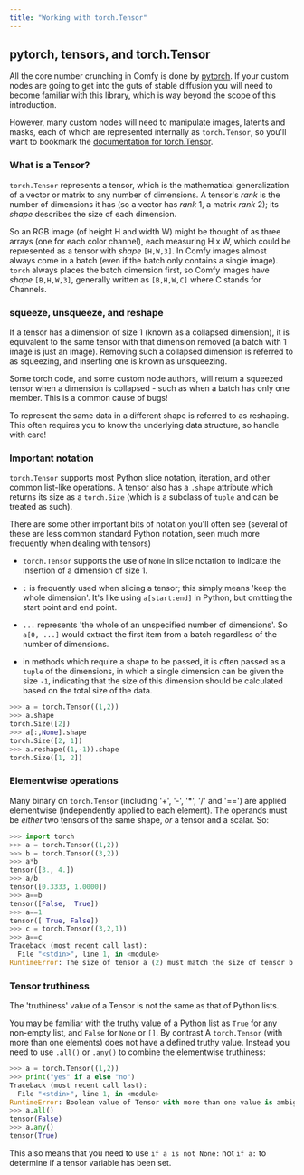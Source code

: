 ```yaml
---
title: "Working with torch.Tensor"
---
```


## pytorch, tensors, and torch.Tensor 

All the core number crunching in Comfy is done by [pytorch](https://pytorch.org/). If your custom nodes are going
to get into the guts of stable diffusion you will need to become familiar with this library, which is way beyond
the scope of this introduction.

However, many custom nodes will need to manipulate images, latents and masks, each of which are represented internally
as `torch.Tensor`, so you'll want to bookmark the 
[documentation for torch.Tensor](https://pytorch.org/docs/stable/tensors.html).

### What is a Tensor?

`torch.Tensor` represents a tensor, which is the mathematical generalization of a vector or matrix to any number of dimensions.
A tensor's _rank_ is the number of dimensions it has (so a vector has _rank_ 1, a matrix _rank_ 2); its _shape_ describes the
size of each dimension. 

So an RGB image (of height H and width W) might be thought of as three arrays (one for each color channel), each measuring H x W,
which could be represented as a tensor with _shape_ `[H,W,3]`. In Comfy images almost always come in a batch (even if the batch
only contains a single image). `torch` always places the batch dimension first, so Comfy images have _shape_ `[B,H,W,3]`, generally
written as `[B,H,W,C]` where C stands for Channels.

### squeeze, unsqueeze, and reshape

If a tensor has a dimension of size 1 (known as a collapsed dimension), it is equivalent to the same tensor with that dimension removed
(a batch with 1 image is just an image). Removing such a collapsed dimension is referred to as squeezing, and
inserting one is known as unsqueezing. 

<Warning>Some torch code, and some custom node authors, will return a squeezed tensor when a dimension is collapsed - such 
as when a batch has only one member. This is a common cause of bugs!</Warning>

To represent the same data in a different shape is referred to as reshaping. This often requires you to know
the underlying data structure, so handle with care!

### Important notation

`torch.Tensor` supports most Python slice notation, iteration, and other common list-like operations. A tensor 
also has a `.shape` attribute which returns its size as a `torch.Size` (which is a subclass of `tuple` and can 
be treated as such).

There are some other important bits of notation you'll often see (several of these are less common
standard Python notation, seen much more frequently when dealing with tensors)

- `torch.Tensor` supports the use of `None` in slice notation
to indicate the insertion of a dimension of size 1. 

- `:` is frequently used when slicing a tensor; this simply means 'keep the whole dimension'. 
It's like using `a[start:end]` in Python, but omitting the start point and end point.

- `...` represents 'the whole of an unspecified number of dimensions'. So `a[0, ...]` would extract the first
item from a batch regardless of the number of dimensions.

- in methods which require a shape to be passed, it is often passed as a `tuple` of the dimensions, in 
which a single dimension can be given the size `-1`, indicating that the size of this dimension should
be calculated based on the total size of the data.

```python
>>> a = torch.Tensor((1,2))
>>> a.shape
torch.Size([2])
>>> a[:,None].shape 
torch.Size([2, 1])
>>> a.reshape((1,-1)).shape
torch.Size([1, 2])
```

### Elementwise operations

Many binary on `torch.Tensor` (including '+', '-', '*', '/' and '==') are applied elementwise (independently applied to each element). 
The operands must be _either_ two tensors of the same shape, _or_ a tensor and a scalar. So:

```python
>>> import torch
>>> a = torch.Tensor((1,2))
>>> b = torch.Tensor((3,2))
>>> a*b
tensor([3., 4.])
>>> a/b
tensor([0.3333, 1.0000])
>>> a==b
tensor([False,  True])
>>> a==1
tensor([ True, False])
>>> c = torch.Tensor((3,2,1)) 
>>> a==c
Traceback (most recent call last):
  File "<stdin>", line 1, in <module>
RuntimeError: The size of tensor a (2) must match the size of tensor b (3) at non-singleton dimension 0
```

### Tensor truthiness

<Warning>The 'truthiness' value of a Tensor is not the same as that of Python lists.</Warning>

You may be familiar with the truthy value of a Python list as `True` for any non-empty list, and `False` for `None` or `[]`. 
By contrast A `torch.Tensor` (with more than one elements) does not have a defined truthy value. Instead you need to use
`.all()` or `.any()` to combine the elementwise truthiness:

```python
>>> a = torch.Tensor((1,2))
>>> print("yes" if a else "no")
Traceback (most recent call last):
  File "<stdin>", line 1, in <module>
RuntimeError: Boolean value of Tensor with more than one value is ambiguous
>>> a.all()
tensor(False)
>>> a.any()
tensor(True)
```

This also means that you need to use `if a is not None:` not `if a:` to determine if a tensor variable has been set.
